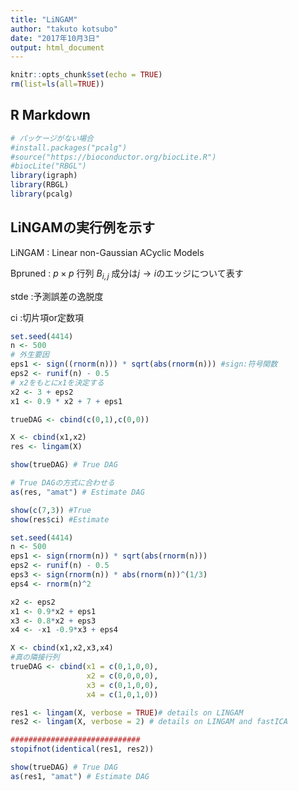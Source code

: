 ```yaml
---
title: "LiNGAM"
author: "takuto kotsubo"
date: "2017年10月3日"
output: html_document
---
```



```r
knitr::opts_chunk$set(echo = TRUE)
rm(list=ls(all=TRUE))
```

## R Markdown

```r
# パッケージがない場合
#install.packages("pcalg")
#source("https://bioconductor.org/biocLite.R")
#biocLite("RBGL")
library(igraph)
library(RBGL)
library(pcalg)
```

## LiNGAMの実行例を示す

LiNGAM : Linear non-Gaussian ACyclic Models

Bpruned : $p \times p$ 行列 $B_{i,j}$ 成分は$j \rightarrow i$のエッジについて表す

stde :予測誤差の逸脱度

ci   :切片項or定数項

```r
set.seed(4414)
n <- 500
# 外生要因
eps1 <- sign((rnorm(n))) * sqrt(abs(rnorm(n))) #sign:符号関数
eps2 <- runif(n) - 0.5
# x2をもとにx1を決定する
x2 <- 3 + eps2
x1 <- 0.9 * x2 + 7 + eps1

trueDAG <- cbind(c(0,1),c(0,0))

X <- cbind(x1,x2) 
res <- lingam(X)

show(trueDAG) # True DAG　

# True DAGの方式に合わせる
as(res, "amat") # Estimate DAG

show(c(7,3)) #True 
show(res$ci) #Estimate
```

```r
set.seed(4414)
n <- 500 
eps1 <- sign(rnorm(n)) * sqrt(abs(rnorm(n))) 
eps2 <- runif(n) - 0.5 
eps3 <- sign(rnorm(n)) * abs(rnorm(n))^(1/3) 
eps4 <- rnorm(n)^2

x2 <- eps2 
x1 <- 0.9*x2 + eps1 
x3 <- 0.8*x2 + eps3 
x4 <- -x1 -0.9*x3 + eps4

X <- cbind(x1,x2,x3,x4)
#真の隣接行列
trueDAG <- cbind(x1 = c(0,1,0,0), 
                 x2 = c(0,0,0,0), 
                 x3 = c(0,1,0,0), 
                 x4 = c(1,0,1,0))

res1 <- lingam(X, verbose = TRUE)# details on LINGAM 
res2 <- lingam(X, verbose = 2) # details on LINGAM and fastICA 

#############################
stopifnot(identical(res1, res2)) 

show(trueDAG) # True DAG
as(res1, "amat") # Estimate DAG
```

